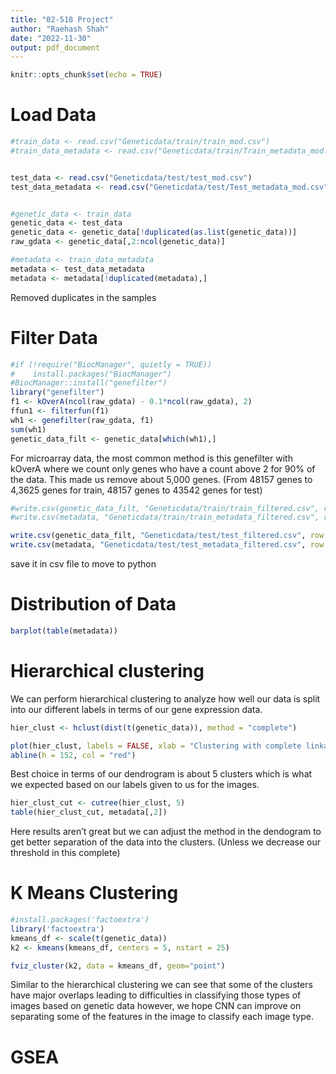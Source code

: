 ```yaml
---
title: "02-518 Project"
author: "Raehash Shah"
date: "2022-11-30"
output: pdf_document
---
```


```r
knitr::opts_chunk$set(echo = TRUE)
```

# Load Data

```r
#train_data <- read.csv("Geneticdata/train/train_mod.csv")
#train_data_metadata <- read.csv("Geneticdata/train/Train_metadata_mod.csv")


test_data <- read.csv("Geneticdata/test/test_mod.csv")
test_data_metadata <- read.csv("Geneticdata/test/Test_metadata_mod.csv")


#genetic_data <- train_data
genetic_data <- test_data
genetic_data <- genetic_data[!duplicated(as.list(genetic_data))]
raw_gdata <- genetic_data[,2:ncol(genetic_data)]

#metadata <- train_data_metadata
metadata <- test_data_metadata
metadata <- metadata[!duplicated(metadata),]
```

Removed duplicates in the samples


# Filter Data

```r
#if (!require("BiocManager", quietly = TRUE))
#    install.packages("BiocManager")
#BiocManager::install("genefilter")
library("genefilter")
f1 <- kOverA(ncol(raw_gdata) - 0.1*ncol(raw_gdata), 2)
ffun1 <- filterfun(f1)
wh1 <- genefilter(raw_gdata, f1)
sum(wh1)
genetic_data_filt <- genetic_data[which(wh1),]
```

For microarray data, the most common method is this genefilter with kOverA where we count only genes who have a count above 2 for 90% of the data. This made us remove about 5,000 genes. (From 48157 genes to 4,3625 genes for train, 48157 genes to 43542 genes for test)

```r
#write.csv(genetic_data_filt, "Geneticdata/train/train_filtered.csv", row.names = FALSE)
#write.csv(metadata, "Geneticdata/train/train_metadata_filtered.csv", row.names = FALSE)

write.csv(genetic_data_filt, "Geneticdata/test/test_filtered.csv", row.names = FALSE)
write.csv(metadata, "Geneticdata/test/test_metadata_filtered.csv", row.names = FALSE)

```

save it in csv file to move to python

# Distribution of Data

```r
barplot(table(metadata))
```

# Hierarchical clustering

We can perform hierarchical clustering to analyze how well our data is split into our different labels in terms of our gene expression data. 

```r
hier_clust <- hclust(dist(t(genetic_data)), method = "complete")
```


```r
plot(hier_clust, labels = FALSE, xlab = "Clustering with complete linkage")
abline(h = 152, col = "red")
```

Best choice in terms of our dendrogram is about 5 clusters which is what we expected based on our labels given to us for the images. 

```r
hier_clust_cut <- cutree(hier_clust, 5)
table(hier_clust_cut, metadata[,2])
```

Here results aren't great but we can adjust the method in the dendogram to get better separation of the data into the clusters. (Unless we decrease our threshold in this complete)


# K Means Clustering

```r
#install.packages('factoextra')
library('factoextra')
kmeans_df <- scale(t(genetic_data))
k2 <- kmeans(kmeans_df, centers = 5, nstart = 25)
```

```r
fviz_cluster(k2, data = kmeans_df, geom="point")
```

Similar to the hierarchical clustering we can see that some of the clusters have major overlaps leading to difficulties in classifying those types of images based on genetic data however, we hope CNN can improve on separating some of the features in the image to classify each image type. 

# GSEA





